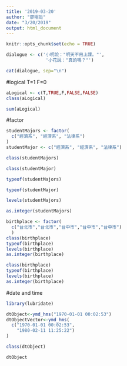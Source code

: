 ```yaml
---
title: '2019-03-20'
author: "廖翊彣"
date: "3/20/2019"
output: html_document
---
```


```r
knitr::opts_chunk$set(echo = TRUE)
```

```r
dialogue <- c('小明說："明天不用上課。"',
               '小花說："真的嗎？"')

cat(dialogue, sep="\n")
```

#logical T=1 F=0
```r
aLogical <- c(T,TRUE,F,FALSE,FALSE)
class(aLogical)
```

```r
sum(aLogical)
```

#factor

```r
studentMajors <- factor(
  c("經濟系", "經濟系", "法律系")
)
studentMajor <- c("經濟系", "經濟系", "法律系")
```

```r
class(studentMajors)
```
```r
class(studentMajor)
```


```r
typeof(studentMajors)
```

```r
typeof(studentMajor)
```

```r
levels(studentMajors)
```
```r
as.integer(studentMajors)
```
```r
birthplace <- factor(
  c("台北市","台北市","台中市","台中市","台中市")
  )
class(birthplace)
typeof(birthplace)
levels(birthplace)
as.integer(birthplace)
```

```r
class(birthplace)
typeof(birthplace)
levels(birthplace)
as.integer(birthplace)
```
#date and time
```r
library(lubridate)
```
```r
dtObject<-ymd_hms("1970-01-01 00:02:53") 
dtObjectVector<-ymd_hms(
  c("1970-01-01 00:02:53",
    "1980-02-11 11:25:22")
)
```

```r
class(dtObject)
```
```r
dtObject
```


